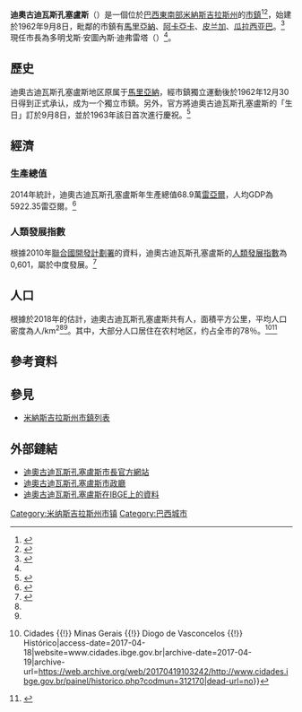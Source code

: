 {{Infobox settlement
|name                =迪奧古迪瓦斯孔塞盧斯
|official_name          = 
|other_name             =
|native_name            = Diogo de Vasconcelos <!-- for cities whose native name is not in English -->
|nickname               = 
|settlement_type        =[[市鎮_(巴西)|市鎮]]
|motto                  =
<!-- images and maps  ----------->
|image_skyline          = 
|imagesize              = 
|image_caption          = 
|image_flag             = Bandeira da Cidade de Diogo de Vasconcelos.jpg
|flag_size              =
|image_seal             = Brasão de Diogo De Vasconcelos - MG.png
|seal_size              =
|image_map              = MinasGerais Municip DiogodeVasconcelos.svg
|mapsize                = 
|map_caption            = 迪奧古迪瓦斯孔塞盧斯在巴西和[[米納斯吉拉斯州|米納斯吉拉斯州]]的位置
|pushpin_map            = Brazil
|pushpin_label_position =bottom
|pushpin_map_caption    = 迪奧古迪瓦斯孔塞盧斯在巴西的位置
| subdivision_type       = [[世界政區索引|國家]]
| subdivision_name       = {{flag|巴西}}
| subdivision_type1      = [[巴西地理分區|大區]]
| subdivision_name1      = [[巴西南部|南部]]
| subdivision_type2      = [[巴西行政區劃|州]]
| subdivision_name2      = [[米納斯吉拉斯州|米納斯吉拉斯州]]
|subdivision_type3      ={{nowrap|中級地理區}}
|subdivision_name3      =茹伊斯迪福拉<ref name="Regiões geográficas intermediárias e imediatas">{{cite web|url=ftp://geoftp.ibge.gov.br/organizacao_do_territorio/divisao_regional/divisao_regional_do_brasil/divisao_regional_do_brasil_em_regioes_geograficas_2017/tabelas/regioes_geograficas_composicao_por_municipios_2017_20180911.xlsx|title=regioes geograficas composicao por municipios 2017 20180911|publisher=巴西地理統計局|accessdate=2019-07-19|language=pt}}{{Dead link}}</ref>
|subdivision_type4      ={{nowrap|直接地理區}}
|subdivision_name4      = 蓬蒂諾瓦<ref name="Regiões geográficas intermediárias e imediatas" />
<!-- Politics ----------------->
|government_footnotes   =
|government_type        =
|leader_title           =[[市長|市長]]
| leader_party          = [[民主黨_(巴西)|民主黨]]，2017－2020
|leader_name            = 多明戈斯·安圖內斯·迪弗雷塔<ref name="Prefeitura">{{cite web |url=http://www.diogodevasconcelos.mg.gov.br/index.php/prefeitura/ |title=Prefeitura |website=diogodevasconcelos.mg.gov.br |access-date=2019-08-15 |last= |first= |archive-date=2019-08-15 |archive-url=https://web.archive.org/web/20190815075949/http://www.diogodevasconcelos.mg.gov.br/index.php/prefeitura/ |dead-url=no }}</ref>
|established_title      =  <!-- Settled -->
|established_date       = 1963年3月1日
<!-- Area    --------------------->
|area_magnitude         = 
|unit_pref                =Imperial <!--Enter: Imperial, if Imperial (metric) is desired-->
|area_footnotes           =
|area_total_km2           = 
|area_land_km2            = <!--See table @ Template:Infobox Settlement for details on automatic unit conversion-->
<!-- Population   ----------------------->
|population_as_of               = 
|population_footnotes           =
|population_note                =
|population_total               = 
|population_density_km2         =
<!-- General information  --------------->
|timezone               = 巴西標準時間
|utc_offset             = -3
|timezone_DST           = 
|utc_offset_DST         = 
|coordinates            = {{coord|20|29|16|S|43|11|52|W|source:eowiki_region:BR|display=inline,title}}
|elevation_footnotes    =  <!--for references: use <ref> tags-->
|elevation_m            = 
|elevation_ft           = <!-- accord. to Google Earth-->
<!-- Area/postal codes & others -------->
|postal_code_type       = {{tsl|en|Código de Endereçamento Postal|巴西郵政編碼|巴西<br/>郵政編碼}}<!-- enter ZIP code, Postcode, Post code, Postal code... -->
|postal_code           = 35437-000至35437-999<ref>{{cite web |URL=http://www.buscacep.correios.com.br/sistemas/buscacep/buscaFaixaCep.cfm |title=Busca Faixa CEP |author=Empresa Brasileira de Correios e Telégrafos |access-date=2019-02-01 |publisher= |last= |first= |archive-date=2019-02-24 |archive-url=https://web.archive.org/web/20190224042221/http://www.buscacep.correios.com.br/sistemas/buscacep/buscaFaixaCep.cfm |dead-url=no }}</ref>
|area_code              =
|blank_name             =主保聖人
|blank_info             =[[聖道明|聖道明]]<ref>{{cite web |URL=http://www.descubraminas.com.br/Upload/Biblioteca/0000377.pdf |title=Lista por santos padroeiros |page=15 |author=Serviço Nacional de Aprendizagem Comercial (SENAC) |publisher=Descubra Minas |access-date=2017-09-14 |last= |first= |archive-date=2017-09-14 |archive-url=https://web.archive.org/web/20170914163034/http://www.descubraminas.com.br/Upload/Biblioteca/0000377.pdf |dead-url=no }}</ref>
|website                = 
|footnotes              = 
}}

'''迪奧古迪瓦斯孔塞盧斯'''（{{lang-pt|Diogo de Vasconcelos}}）是一個位於[[巴西|巴西]][[巴西東南部|東南部]][[米納斯吉拉斯州|米納斯吉拉斯州]]的[[市鎮_(巴西)|市鎮]]<ref name="P">{{cite web|url=ftp://ftp.ibge.gov.br/Estimativas_de_Populacao/Estimativas_2018/estimativa_dou_2018_20181019.pdf|title=Estimativas da população residente no Brasil e unidades da federação com date de referência em 1º de julho de 2018|accessdate=2019-07-20|first=|last=|publisher={{le|巴西地理統計局|Brazilian Institute of Geography and Statistics}}|language=pt|archive-date=2020-07-25|archive-url=https://web.archive.org/web/20200725155710/ftp://ftp.ibge.gov.br/Estimativas_de_Populacao/Estimativas_2018/estimativa_dou_2018_20181019.pdf|dead-url=no}}</ref><ref name="A">{{cite web|url=ftp://geoftp.ibge.gov.br/organizacao_do_territorio/estrutura_territorial/areas_territoriais/2018/AR_BR_RG_UF_MES_MIC_MUN_2018.xls|title=areas territoriais 2018|accessdate=2019-07-20|publisher=巴西地理統計局|language=pt}}{{Dead link}}</ref>，始建於1962年9月8日，毗鄰的市鎮有[[馬里亞納|馬里亞納]]、[[阿卡亞卡|阿卡亞卡]]、[[皮兰加|皮兰加]]、[[瓜拉西亚巴|瓜拉西亚巴]]。<ref name ="almg">{{cite web |url=https://www.almg.gov.br/consulte/info_sobre_minas/index.html?aba=js_tabMunicipios&sltMuni=216 |title=Diogo de Vasconcelos |access-date=2019-08-15 |first= |last= |publisher=Assembleia Legislativa do Estado de Minas Gerais |archive-date=2019-08-15 |archive-url=https://web.archive.org/web/20190815074307/https://www.almg.gov.br/consulte/info_sobre_minas/index.html%3Faba%3Djs_tabMunicipios%26sltMuni%3D216 |dead-url=no }}</ref>現任市長為多明戈斯·安圖內斯·迪弗雷塔（{{lang-pt|Domingos Antunes de Freita}}）<ref name="Prefeitura" />。

== 歷史 ==
迪奧古迪瓦斯孔塞盧斯地区原属于[[馬里亞納|馬里亞納]]，經市鎮獨立運動後於1962年12月30日得到正式承认，成为一个獨立市鎮。另外，官方將迪奧古迪瓦斯孔塞盧斯的「生日」訂於9月8日，並於1963年該日首次進行慶祝。<ref>{{cite web|url=http://www.diogodevasconcelos.mg.gov.br|title=Prefeitura Municipal de Diogo De Vasconcelos|date=2017-04-19|access-date=2017-04-19|publisher=|last=|first=|archive-date=2018-01-07|archive-url=https://web.archive.org/web/20180107142603/http://www.diogodevasconcelos.mg.gov.br/|dead-url=no}}</ref>

== 經濟 ==
=== 生產總值 ===
{{tsl|en|Brazilian Institute of Geography and Statistics|巴西地理統計局}}2014年統計，迪奧古迪瓦斯孔塞盧斯年生產總值68.9萬[[巴西雷亞爾|雷亞爾]]，人均GDP為5922.35雷亞爾。<ref name="IBGE_PIB">{{cite web |url=http://cod.ibge.gov.br/1TVU2 |title=Diogo de Vasconcelos - Produto Interno Bruto dos Municípios - 2014 |publisher=Instituto Brasileiro de Geografia e Estatística |access-date=2017-04-20|last=|first=}}</ref>

=== 人類發展指數 ===
根據2010年[[聯合國開發計劃署|聯合國開發計劃署]]的資料，迪奧古迪瓦斯孔塞盧斯的[[人類發展指數|人類發展指數]]為0,601，屬於中度發展。<ref name="IBGE_IDH_2010">{{cite web |url=http://cod.ibge.gov.br/4ADV |title=Diogo de Vasconcelos - Índice de Desenvolvimento Humano Municipal - IDHM |publisher=Instituto Brasileiro de Geografia e Estatística |access-date=2017-04-20|last=|first=}}</ref>

== 人口 ==
根據{{tsl|en|Brazilian Institute of Geography and Statistics|巴西地理統計局}}於2018年的估計，迪奧古迪瓦斯孔塞盧斯共有{{nts|3814}}人，面積{{nts|165.091}}平方公里，平均人口密度為{{nts|23.10}}人/km<sup>2</sup><ref name="P" /><ref name="A" />。其中，大部分人口居住在农村地区，约占全市的78％。<ref>{{cite web|url=http://www.cidades.ibge.gov.br/painel/historico.php?codmun=312170|title=IBGE {{!}} Cidades {{!}} Minas Gerais {{!}} Diogo de Vasconcelos {{!}} Histórico|access-date=2017-04-18|website=www.cidades.ibge.gov.br|archive-date=2017-04-19|archive-url=https://web.archive.org/web/20170419103242/http://www.cidades.ibge.gov.br/painel/historico.php?codmun=312170|dead-url=no}}</ref><ref>{{cite web|url=http://www.diogodevasconcelos.mg.gov.br|title=Prefeitura Municipal de Diogo De Vasconcelos|date=2017-04-18|access-date=2017-04-18|publisher=|last=|first=|archive-date=2018-01-07|archive-url=https://web.archive.org/web/20180107142603/http://www.diogodevasconcelos.mg.gov.br/|dead-url=no}}</ref>

== 參考資料 ==
{{reflist}}
== 參見 ==
*[[米納斯吉拉斯州市鎮列表|米納斯吉拉斯州市鎮列表]]

== 外部鏈結 ==
* [http://www.diogodevasconcelos.mg.gov.br 迪奧古迪瓦斯孔塞盧斯市長官方網站] {{Wayback|url=http://www.diogodevasconcelos.mg.gov.br/ |date=20190815075836 }}
* [http://www.camaradiogodevasconcelos.mg.gov.br 迪奧古迪瓦斯孔塞盧斯市政廳]{{Dead link|date=2020年1月 |bot=InternetArchiveBot |fix-attempted=yes }}
* [http://www.cidades.ibge.gov.br/brasil/mg/diogo-de-vasconcelos 迪奧古迪瓦斯孔塞盧斯在IBGE上的資料] {{Wayback|url=http://www.cidades.ibge.gov.br/brasil/mg/diogo-de-vasconcelos |date=20190815080549 }}

{{米納斯吉拉斯州市鎮}}

[[Category:米纳斯吉拉斯州市镇|Category:米纳斯吉拉斯州市镇]]
[[Category:巴西城市|Category:巴西城市]]